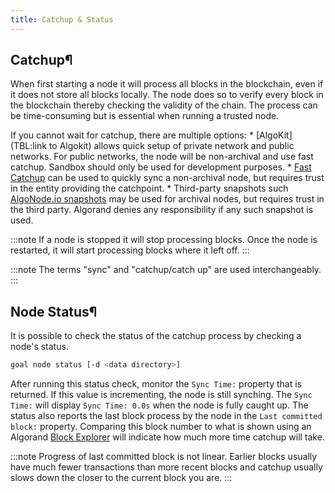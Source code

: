 ```yaml
---
title: Catchup & Status
---
```


## Catchup¶
When first starting a node it will process all blocks in the blockchain, even if it does not store all blocks locally. The node does so to verify every block in the blockchain thereby checking the validity of the chain. The process can be time-consuming but is essential when running a trusted node.

If you cannot wait for catchup, there are multiple options: * [AlgoKit](TBL:link to Algokit) allows quick setup of private network and public networks. For public networks, the node will be non-archival and use fast catchup. Sandbox should only be used for development purposes. * [Fast Catchup](FUTURELINK:/nodes/node-installation/Sync-Node-Network-using-Fast-Catchup) can be used to quickly sync a non-archival node, but requires trust in the entity providing the catchpoint. * Third-party snapshots such [AlgoNode.io snapshots](https://nodely.io/extras/) may be used for archival nodes, but requires trust in the third party. Algorand denies any responsibility if any such snapshot is used.

:::note
If a node is stopped it will stop processing blocks. Once the node is restarted, it will start processing blocks where it left off.
:::

:::note
The terms "sync" and "catchup/catch up" are used interchangeably.
:::

## Node Status¶
It is possible to check the status of the catchup process by checking a node's status.

```bash showLineNumbers=false frame=none
goal node status [-d <data directory>]
```

After running this status check, monitor the `Sync Time:` property that is returned. If this value is incrementing, the node is still synching. The `Sync Time:` will display `Sync Time: 0.0s` when the node is fully caught up. The status also reports the last block process by the node in the `Last committed block:` property. Comparing this block number to what is shown using an Algorand [Block Explorer](https://metrics.allo.info/) will indicate how much more time catchup will take.

:::note
Progress of last committed block is not linear. Earlier blocks usually have much fewer transactions than more recent blocks and catchup usually slows down the closer to the current block you are.
:::
